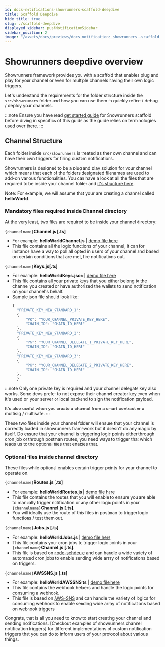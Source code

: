 ```yaml
---
id: docs-notifications-showrunners-scaffold-deepdive
title: Scaffold Deepdive
hide_title: true
slug: ./scaffold-deepdive
displayed_sidebar: pushNotificationSidebar
sidebar_position: 2
image: "/assets/docs/previews/docs_notifications_showrunners--scaffold_deepdive.png"
---
```


# Showrunners deepdive overview

Showrunners framework provides you with a scaffold that enables plug and play for your channel or even for multiple channels having their own logic triggers. 

Let's understand the requirements for the folder structure inside the `src/showrunners` folder and how you can use them to quickly refine / debug / deploy your channels.

:::note
Ensure you have read [get started guide](/docs/notifications/showrunners-scaffold/get-started "Guide for getting started with Showrunners scaffold for trigger notificatons via Push protocol") for Showrunners scaffold before diving in specifics of this guide as the guide relies on terminologies used over there.
:::

<head>
  <title>Showrunners Scaffold Deepdive | Showrunners Scaffold | Push Notifications | Push Documentation</title>
</head>

## Channel Structure
Each folder inside `src/showrunners` is treated as their own channel and can have their own triggers for firing custom notifications. 

Showrunners is designed to be a plug and play solution for your channel which means that each of the folders designated filenames are used to add-on various functionalities. You can have a look at all the files that are required to be inside your channel folder and [it's structure here](https://github.com/ethereum-push-notification-service/push-showrunners-framework/tree/main/src/sample_showrunners/helloWorld "Hello World channel with custom trigger using Showrunners scaffold").

Note: For example, we will assume that your are creating a channel called **helloWorld**.

### Mandatory files required inside Channel directory
At the very least, two files are required to be inside your channel directory:

`{channelname}`**Channel.js [.ts]**
  - For example: **helloWorldChannel.js** | [demo file here](https://github.com/ethereum-push-notification-service/push-showrunners-framework/blob/main/src/sample_showrunners/helloWorld/helloWorldChannel.ts "Example file in repo for helloWorldChannel.js")
  - This file contains all the logic functions of your channel, it can for instance have a way to poll all opted in users of your channel and based on certain conditions that are met, fire notifications out.

`{channelname}`**Keys.js[.ts]**
  - For example: **helloWorldKeys.json** | [demo file here](https://github.com/ethereum-push-notification-service/push-showrunners-framework/blob/main/src/sample_showrunners/helloWorld/helloWorldKeys.json "Example file in repo for helloWorldKeys.js")
  - This file contains all your private keys that you either belong to the channel you created or have authorized the wallets to send notification on your channel's behalf.
  - Sample json file should look like:
    ```js
    { 
      "PRIVATE_KEY_NEW_STANDARD_1": 
      { 
          "PK": "YOUR_CHANNEL_PRIVATE_KEY_HERE", 
          "CHAIN_ID": "CHAIN_ID_HERE"
      }, 
      "PRIVATE_KEY_NEW_STANDARD_2": 
      { 
          "PK": "YOUR_CHANNEL_DELEGATE_1_PRIVATE_KEY_HERE", 
          "CHAIN_ID": "CHAIN_ID_HERE"
      }, 
      "PRIVATE_KEY_NEW_STANDARD_3": 
      { 
          "PK": "YOUR_CHANNEL_DELEGATE_2_PRIVATE_KEY_HERE", 
          "CHAIN_ID": "CHAIN_ID_HERE"
      }, 
      }
    ```

  :::note
  Only one private key is required and your channel delegate key also works. Some devs prefer to not expose their channel creator key even when it's used on your server or local backend to sign the notification payload. 

  It's also useful when you create a channel from a smart contract or a multisig / multisafe.
  :::

These two files inside your channel folder will ensure that your channel is correctly loaded in showrunners framework but it doesn't do any magic by itself. Do ensure that your channel is triggering logic points either through cron job or through postman routes, you need ways to trigger that which leads us to the optional files that enables that.

### Optional files inside channel directory
These files while optional enables certain trigger points for your channel to operate on.

`{channelname}`**Routes.js [.ts]**
- For example: **helloWorldRoutes.js** | [demo file here](https://github.com/ethereum-push-notification-service/push-showrunners-framework/blob/main/src/sample_showrunners/helloWorld/helloWorldRoutes.ts "Example file in repo for helloWorldRoutes.js")
- This file contains the routes that you will enable to ensure you are able to manually trigger notification or any other logic points in your `{channelname}`**Channel.js [.ts]**.
- You will ideally use the route of this files in postman to trigger logic functions / test them out. 

`{channelname}`**Jobs.js [.ts]**
- For example: **helloWorldJobs.js** | [demo file here](https://github.com/ethereum-push-notification-service/push-showrunners-framework/blob/main/src/sample_showrunners/helloWorld/helloWorldJobs.ts "Example file in repo for helloWorldJobs.js")
- This file contains your cron jobs to trigger logic points in your `{channelname}`**Channel.js [.ts]**.
- This file is based on [node-schdeule](https://github.com/node-schedule/node-schedule "Repo of node-schedule, an advance cron job library for node") and can handle a wide variety of automated cron jobs to enable sending wide array of notifications based on triggers.

`{channelname}`**AWSSNS.js [.ts]**
- For example: **helloWorldAWSSNS.ts** | [demo file here](https://github.com/ethereum-push-notification-service/push-showrunners-framework/blob/main/src/sample_showrunners/helloWorld/helloWorldAWSSNS.ts "Example file in repo for helloWorldAWSSNS.js")
- This file contains the webhook helpers and handle the logic points for consuming a webhook.
- This file is based on [AWS-SNS](https://aws.amazon.com/sns/ "Learn about AWS SNS") and can handle the variety of logics for consuming webhook to enable sending wide array of notifications based on webhook triggers.

Congrats, that is all you need to know to start creating your channel and sending notifications. [Checkout examples of showrunners channel notification triggers] for different implementations of custom notification triggers that you can do to inform users of your protocol about various things.
